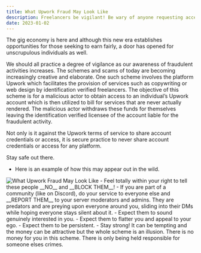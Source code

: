 ```yaml
---
title: What Upwork Fraud May Look Like
description: Freelancers be vigilant! Be wary of anyone requesting access to your account.
date: 2023-01-02
---
```


The gig economy is here and although this new era establishes opportunities for those seeking to earn fairly, a door has opened for unscrupulous individuals as well.

We should all practice a degree of vigilance as our awareness of fraudulent activities increases. The schemes and scams of today are becoming increasingly creative and elaborate. One such scheme involves the platform Upwork which facilitates the provision of services such as copywriting or web design by identification verified freelancers. The objective of this scheme is for a malicious actor to obtain access to an individual’s Upwork account which is then utilized to bill for services that are never actually rendered. The malicious actor withdraws these funds for themselves leaving the identification verified licensee of the account liable for the fraudulent activity.

Not only is it against the Upwork terms of service to share account credentials or access, it is secure practice to never share account credentials or access for any platform.

Stay safe out there.

- Here is an example of how this may appear out in the wild.
<Image src="/upwork-fraud-1.png" width={256} height={256} alt="What Upwork Fraud May Look Like" />
- Feel totally within your right to tell these people __NO__ and __BLOCK THEM__!
- If you are part of a community (like on Discord), do your service to everyone else and __REPORT THEM__ to your server moderators and admins. They are predators and are preying upon everyone around you, sliding into their DMs while hoping everyone stays silent about it.
- Expect them to sound genuinely interested in you.
- Expect them to flatter you and appeal to your ego.
- Expect them to be persistent.
- Stay strong! It can be tempting and the money can be attractive but the whole scheme is an illusion. There is no money for you in this scheme. There is only being held responsible for someone elses crimes.